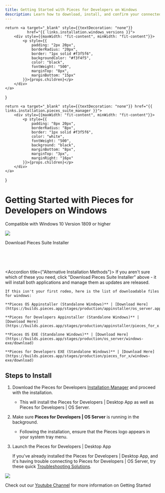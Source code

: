 ```yaml
---
title: Getting Started with Pieces for Developers on Windows
description: Learn how to download, install, and confirm your connected applications on Windows - it only takes 3 steps!
---
```


<link rel="canonical" href="https://docs.pieces.app/installation-getting-started/windows" />

    return <a target="_blank" style={{textDecoration: "none"}}
              href="{{ links.installation.windows_versions }}">
        <div style={{maxWidth: "fit-content", minWidth: "fit-content"}}>
            <p style={{
                padding: "2px 20px",
                borderRadius: "20px",
                border: "1px solid #f3f5f6",
                backgroundColor: "#f3f4f5",
                color: "black",
                fontWeight: "500",
                marginTop: "8px",
                marginBottom: "15px"
            }}>{props.children}</p>
        </div>
    </a>
}

    return <a target="_blank" style={{textDecoration: "none"}} href="{{ links.installation.pieces_suite_manager }}">
        <div style={{maxWidth: "fit-content", minWidth: "fit-content"}}>
            <p style={{
                padding: "8px 20px",
                borderRadius: "8px",
                border: "1px solid #f3f5f6",
                color: "white",
                fontWeight: "500",
                background: "black",
                marginBottom: "8px",
                marginTop: "3px",
                marginRight: "16px"
            }}>{props.children}</p>
        </div>
    </a>
}

# Getting Started with Pieces for Developers on Windows
<ReleasePill>Compatible with Windows 10 Version 1809 or higher</ReleasePill>

![](/assets/installation/robots_windows.png)

<InstallButton>Download Pieces Suite Installer</InstallButton>

<div style="height: 50px"></div>

<Accordion title={"Alternative Installation Methods"}>
    If you aren't sure which of these you need, click "Download Pieces Suite Installer" above - it will install both applications and manage them as updates are released.

    If this isn't your first rodeo, here is the list of downloadable files for windows:

    **Pieces OS Appinstaller (Standalone Windows)** | [Download Here](https://builds.pieces.app/stages/production/appinstaller/os_server.appinstaller)

    **Pieces for Developers Appinstaller (Standalone Windows)** | [Download Here](https://builds.pieces.app/stages/production/appinstaller/pieces_for_x.appinstaller)

    **Pieces OS EXE (Standalone Windows)** | [Download Here](https://builds.pieces.app/stages/production/os_server/windows-exe/download)

    **Pieces for Developers EXE (Standalone Windows)** | [Download Here](https://builds.pieces.app/stages/production/pieces_for_x/windows-exe/download)

</Accordion>

## Steps to Install
1. Download the Pieces for Developers <a target="_blank" href="{{ links.installation.pieces_suite_manager }}">Installation Manager</a> and proceed with the installation.

    - This will install the Pieces for Developers | Desktop App as well as Pieces for Developers | OS Server.

2. Make sure **Pieces for Developers | OS Server** is running in the background.

    - Following the installation, ensure that the Pieces logo appears in your system tray menu.

3. Launch the Pieces for Developers | Desktop App

    If you've already installed the Pieces for Developers | Desktop App, and it's having trouble connecting to Pieces for Developers | OS Server, try these quick <a target="_blank" href="{{ links.internal.faqs }}">Troubleshooting Solutions</a>.

<Image zoom src="https://storage.googleapis.com/pieces_static_resources/vs_code_marketplace/GIFs/INSTALL_WINDOWS" />

Check out our <a target="_blank" href="https://www.youtube.com/@getpieces">Youtube Channel</a> for more information on Getting Started
